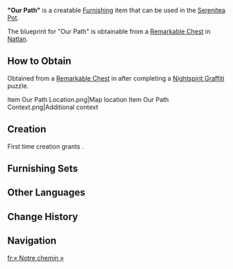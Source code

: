 {{Furnishing Infobox
|id             = 373924
|image          = Item Our Path.png
|category       = Landscape
|subcategory    = Small Object
|quality        = 3
|adeptal_energy = 60
|load           = 35
|reduced_load   = 24
|description    = The censer shaped like an [[Iktomisaurus]] is nearly the same height as an Iktomisaurus chick and is adorned with intricate graffiti-style paintings, making it suitable for both practical use and decoration. It is said that in certain mystical systems, spirituality is closely linked to an individual's mental world. When a novice attempts meditation or clairvoyance, the imagery of the surrounding environment can have unpredictable effects on their mental state, necessitating careful selection of the setting. Perhaps based on this concept, artisans designed this censer in the shape of an Iktomisaurus, aiming to have its visage accompany and protect the user, guiding them on the right path.
|blueprint      = Remarkable Chest
}}
'''"Our Path"''' is a creatable [[Furnishing]] item that can be used in the [[Serenitea Pot]].

The blueprint for "Our Path" is obtainable from a [[Remarkable Chest]] in [[Natlan]].

==How to Obtain==
Obtained from a [[Remarkable Chest]] in {{Location|Ochkanatlan}} after completing a [[Nightspirit Graffiti]] puzzle. 
<gallery>
Item Our Path Location.png|Map location
Item Our Path Context.png|Additional context
</gallery>

==Creation==
First time creation grants {{Item|Trust|24|x=60}}.
{{Recipe
|type = Creation
|time = 14h
|Iron Chunk = 4
|White Iron Chunk = 4
|sort = Iron Chunk;White Iron Chunk
}}

==Furnishing Sets==
{{Craft Usage}}

==Other Languages==
{{Other Languages
|en       = "Our Path"
|zhs      = 「我们的道路」
|zhs_rm   = 
|zht      = 「我們的道路」
|zht_rm   = 
|zh_tl    = 
|ja       = 「我々の道」
|ja_rm    = "Wareware no Michi"
|ja_tl    = "Our Path"
|ko       = 「우리의 길」
|ko_tl    = 
|es       = Nuestro camino
|es_tl    = Our Path
|fr       = « Notre chemin »
|fr_tl    = "Our Path"
|ru       = «Наш путь»
|ru_tl    = 
|th       = "เส้นทางของเรา"
|th_rm    = 
|th_tl    = 
|vi       = Con Đường Của Chúng Ta
|vi_tl    = 
|de       = „Unser Weg“
|de_tl    = "Our Path"
|id       = "Jalan Kita"
|id_tl    = "Our Path"
|pt       = "Nosso Caminho"
|pt_tl    = 
|tr       = "Yolumuz"
|tr_tl    = 
|it       = Il nostro cammino
|it_tl    = 
}}

==Change History==
{{Change History|5.2}}

==Navigation==
{{Furnishing Navbox|exterior}}

[[fr:« Notre chemin »]]